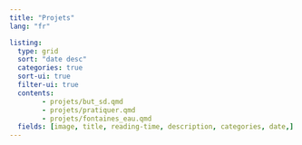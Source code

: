 ```yaml
---
title: "Projets"
lang: "fr"

listing:
  type: grid
  sort: "date desc"
  categories: true
  sort-ui: true
  filter-ui: true
  contents: 
        - projets/but_sd.qmd
        - projets/pratiquer.qmd
        - projets/fontaines_eau.qmd
  fields: [image, title, reading-time, description, categories, date,]      
---
```

